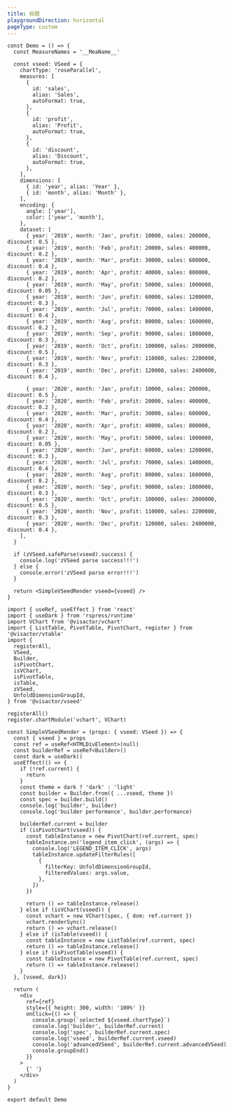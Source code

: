 ```yaml
---
title: 标题
playgroundDirection: horizontal
pageType: custom
---
```


```tsx
const Demo = () => {
  const MeasureNames = '__MeaName__'

  const vseed: VSeed = {
    chartType: 'roseParallel',
    measures: [
      {
        id: 'sales',
        alias: 'Sales',
        autoFormat: true,
      },
      {
        id: 'profit',
        alias: 'Profit',
        autoFormat: true,
      },
      {
        id: 'discount',
        alias: 'Discount',
        autoFormat: true,
      },
    ],
    dimensions: [
      { id: 'year', alias: 'Year' },
      { id: 'month', alias: 'Month' },
    ],
    encoding: {
      angle: ['year'],
      color: ['year', 'month'],
    },
    dataset: [
      { year: '2019', month: 'Jan', profit: 10000, sales: 200000, discount: 0.5 },
      { year: '2019', month: 'Feb', profit: 20000, sales: 400000, discount: 0.2 },
      { year: '2019', month: 'Mar', profit: 30000, sales: 600000, discount: 0.4 },
      { year: '2019', month: 'Apr', profit: 40000, sales: 800000, discount: 0.2 },
      { year: '2019', month: 'May', profit: 50000, sales: 1000000, discount: 0.05 },
      { year: '2019', month: 'Jun', profit: 60000, sales: 1200000, discount: 0.3 },
      { year: '2019', month: 'Jul', profit: 70000, sales: 1400000, discount: 0.4 },
      { year: '2019', month: 'Aug', profit: 80000, sales: 1600000, discount: 0.2 },
      { year: '2019', month: 'Sep', profit: 90000, sales: 1800000, discount: 0.3 },
      { year: '2019', month: 'Oct', profit: 100000, sales: 2000000, discount: 0.5 },
      { year: '2019', month: 'Nov', profit: 110000, sales: 2200000, discount: 0.3 },
      { year: '2019', month: 'Dec', profit: 120000, sales: 2400000, discount: 0.4 },

      { year: '2020', month: 'Jan', profit: 10000, sales: 200000, discount: 0.5 },
      { year: '2020', month: 'Feb', profit: 20000, sales: 400000, discount: 0.2 },
      { year: '2020', month: 'Mar', profit: 30000, sales: 600000, discount: 0.4 },
      { year: '2020', month: 'Apr', profit: 40000, sales: 800000, discount: 0.2 },
      { year: '2020', month: 'May', profit: 50000, sales: 1000000, discount: 0.05 },
      { year: '2020', month: 'Jun', profit: 60000, sales: 1200000, discount: 0.3 },
      { year: '2020', month: 'Jul', profit: 70000, sales: 1400000, discount: 0.4 },
      { year: '2020', month: 'Aug', profit: 80000, sales: 1600000, discount: 0.2 },
      { year: '2020', month: 'Sep', profit: 90000, sales: 1800000, discount: 0.3 },
      { year: '2020', month: 'Oct', profit: 100000, sales: 2000000, discount: 0.5 },
      { year: '2020', month: 'Nov', profit: 110000, sales: 2200000, discount: 0.3 },
      { year: '2020', month: 'Dec', profit: 120000, sales: 2400000, discount: 0.4 },
    ],
  }

  if (zVSeed.safeParse(vseed).success) {
    console.log('zVSeed parse success!!!')
  } else {
    console.error('zVSeed parse error!!!')
  }

  return <SimpleVSeedRender vseed={vseed} />
}

import { useRef, useEffect } from 'react'
import { useDark } from 'rspress/runtime'
import VChart from '@visactor/vchart'
import { ListTable, PivotTable, PivotChart, register } from '@visactor/vtable'
import {
  registerAll,
  VSeed,
  Builder,
  isPivotChart,
  isVChart,
  isPivotTable,
  isTable,
  zVSeed,
  UnfoldDimensionGroupId,
} from '@visactor/vseed'

registerAll()
register.chartModule('vchart', VChart)

const SimpleVSeedRender = (props: { vseed: VSeed }) => {
  const { vseed } = props
  const ref = useRef<HTMLDivElement>(null)
  const builderRef = useRef<Builder>()
  const dark = useDark()
  useEffect(() => {
    if (!ref.current) {
      return
    }
    const theme = dark ? 'dark' : 'light'
    const builder = Builder.from({ ...vseed, theme })
    const spec = builder.build()
    console.log('builder', builder)
    console.log('builder performance', builder.performance)

    builderRef.current = builder
    if (isPivotChart(vseed)) {
      const tableInstance = new PivotChart(ref.current, spec)
      tableInstance.on('legend_item_click', (args) => {
        console.log('LEGEND_ITEM_CLICK', args)
        tableInstance.updateFilterRules([
          {
            filterKey: UnfoldDimensionGroupId,
            filteredValues: args.value,
          },
        ])
      })

      return () => tableInstance.release()
    } else if (isVChart(vseed)) {
      const vchart = new VChart(spec, { dom: ref.current })
      vchart.renderSync()
      return () => vchart.release()
    } else if (isTable(vseed)) {
      const tableInstance = new ListTable(ref.current, spec)
      return () => tableInstance.release()
    } else if (isPivotTable(vseed)) {
      const tableInstance = new PivotTable(ref.current, spec)
      return () => tableInstance.release()
    }
  }, [vseed, dark])

  return (
    <div
      ref={ref}
      style={{ height: 300, width: '100%' }}
      onClick={() => {
        console.group(`selected ${vseed.chartType}`)
        console.log('builder', builderRef.current)
        console.log('spec', builderRef.current.spec)
        console.log('vseed', builderRef.current.vseed)
        console.log('advancedVSeed', builderRef.current.advancedVSeed)
        console.groupEnd()
      }}
    >
      {' '}
    </div>
  )
}

export default Demo
```
